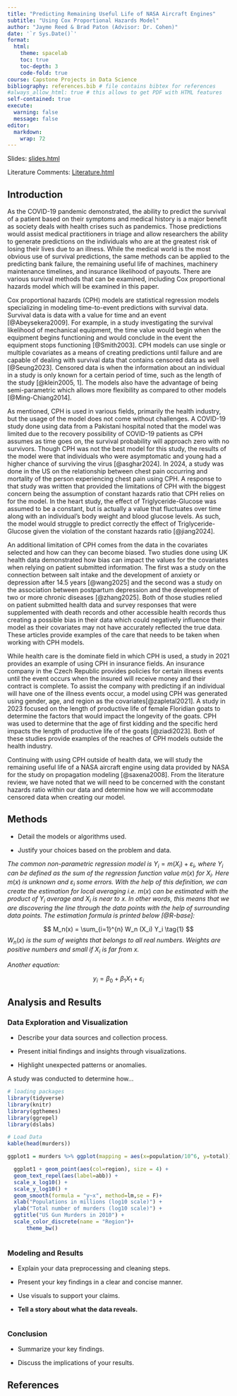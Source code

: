 ```yaml
---
title: "Predicting Remaining Useful Life of NASA Aircraft Engines"
subtitle: "Using Cox Proportional Hazards Model"
author: "Jayme Reed & Brad Paton (Advisor: Dr. Cohen)"
date: '`r Sys.Date()`'
format:
  html:
    theme: spacelab
    toc: true
    toc-depth: 3
    code-fold: true
course: Capstone Projects in Data Science
bibliography: references.bib # file contains bibtex for references
#always_allow_html: true # this allows to get PDF with HTML features
self-contained: true
execute: 
  warning: false
  message: false
editor: 
  markdown: 
    wrap: 72
---
```


Slides: [slides.html](slides.html){target="_blank"}

Literature Comments: [Literature.html](articleSummaries.html)

## Introduction

As the COVID-19 pandemic demonstrated, the ability to predict the
survival of a patient based on their symptoms and medical history is a
major benefit as society deals with health crises such as pandemics.
Those predictions would assist medical practitioners in triage and allow
researchers the ability to generate predictions on the individuals who
are at the greatest risk of losing their lives due to an illness. While
the medical world is the most obvious use of survival predictions, the
same methods can be applied to the predicting bank failure, the
remaining useful life of machines, machinery maintenance timelines, and
insurance likelihood of payouts. There are various survival methods that
can be examined, including Cox proportional hazards model which will be
examined in this paper.

Cox proportional hazards (CPH) models are statistical regression models
specializing in modeling time-to-event predictions with survival data.
Survival data is data with a value for time and an event
[@Abeysekera2009]. For example, in a study investigating the survival
likelihood of mechanical equipment, the time value would begin when the
equipment begins functioning and would conclude in the event the
equipment stops functioning [@Smith2003]. CPH models can use single or
multiple covariates as a means of creating predictions until failure and
are capable of dealing with survival data that contains censored data as
well [@Seung2023]. Censored data is when the information about an
individual in a study is only known for a certain period of time, such
as the length of the study [@klein2005, 1]. The models also have the
advantage of being semi-parametric which allows more flexibility as
compared to other models [@Ming-Chiang2014].

As mentioned, CPH is used in various fields, primarily the health
industry, but the usage of the model does not come without challenges. A
COVID-19 study done using data from a Pakistani hospital noted that the
model was limited due to the recovery possibility of COVID-19 patients
as CPH assumes as time goes on, the survival probability will approach
zero with no survivors. Though CPH was not the best model for this
study, the results of the model were that individuals who were
asymptomatic and young had a higher chance of surviving the virus
[@asghar2024]. In 2024, a study was done in the US on the relationship
between chest pain occurring and mortality of the person experiencing
chest pain using CPH. A response to that study was written that provided
the limitations of CPH with the biggest concern being the assumption of
constant hazards ratio that CPH relies on for the model. In the heart
study, the effect of Triglyceride-Glucose was assumed to be a constant,
but is actually a value that fluctuates over time along with an
individual's body weight and blood glucose levels. As such, the model
would struggle to predict correctly the effect of Triglyceride-Glucose
given the violation of the constant hazards ratio [@jiang2024].

An additional limitation of CPH comes from the data in the covariates
selected and how can they can become biased. Two studies done using UK
health data demonstrated how bias can impact the values for the
covariates when relying on patient submitted information. The first was
a study on the connection between salt intake and the development of
anxiety or depression after 14.5 years [@wang2025] and the second was a
study on the association between postpartum depression and the
development of two or more chronic diseases [@zhang2025]. Both of those
studies relied on patient submitted health data and survey responses
that were supplemented with death records and other accessible health
records thus creating a possible bias in their data which could
negatively influence their model as their covariates may not have
accurately reflected the true data. These articles provide examples of
the care that needs to be taken when working with CPH models.

While health care is the dominate field in which CPH is used, a study in
2021 provides an example of using CPH in insurance fields. An insurance
company in the Czech Republic provides policies for certain illness
events until the event occurs when the insured will receive money and
their contract is complete. To assist the company with predicting if an
individual will have one of the illness events occur, a model using CPH
was generated using gender, age, and region as the
covariates[@zapletal2021]. A study in 2023 focused on the length of
productive life of female Floridian goats to determine the factors that
would impact the longevity of the goats. CPH was used to determine that
the age of first kidding and the specific herd impacts the length of
productive life of the goats [@ziadi2023]. Both of these studies provide
examples of the reaches of CPH models outside the health industry.

Continuing with using CPH outside of health data, we will study the
remaining useful life of a NASA aircraft engine using data provided by
NASA for the study on propagation modeling [@saxena2008]. From the
literature review, we have noted that we will need to be concerned with
the constant hazards ratio within our data and determine how we will
accommodate censored data when creating our model.

<!-- -->

## Methods

-   Detail the models or algorithms used.

-   Justify your choices based on the problem and data.

*The common non-parametric regression model is*
$Y_i = m(X_i) + \varepsilon_i$*, where* $Y_i$ *can be defined as the sum
of the regression function value* $m(x)$ *for* $X_i$*. Here* $m(x)$ *is
unknown and* $\varepsilon_i$ *some errors. With the help of this
definition, we can create the estimation for local averaging i.e.*
$m(x)$ *can be estimated with the product of* $Y_i$ *average and* $X_i$
*is near to* $x$*. In other words, this means that we are discovering
the line through the data points with the help of surrounding data
points. The estimation formula is printed below [@R-base]:*

$$
M_n(x) = \sum_{i=1}^{n} W_n (X_i) Y_i  \tag{1}
$$$W_n(x)$ *is the sum of weights that belongs to all real numbers.
Weights are positive numbers and small if* $X_i$ *is far from* $x$*.*

*Another equation:*

$$
y_i = \beta_0 + \beta_1 X_1 +\varepsilon_i
$$

## Analysis and Results

### Data Exploration and Visualization

-   Describe your data sources and collection process.

-   Present initial findings and insights through visualizations.

-   Highlight unexpected patterns or anomalies.

A study was conducted to determine how...

```r
# loading packages 
library(tidyverse)
library(knitr)
library(ggthemes)
library(ggrepel)
library(dslabs)
```

```r
# Load Data
kable(head(murders))

ggplot1 = murders %>% ggplot(mapping = aes(x=population/10^6, y=total)) 

  ggplot1 + geom_point(aes(col=region), size = 4) +
  geom_text_repel(aes(label=abb)) +
  scale_x_log10() +
  scale_y_log10() +
  geom_smooth(formula = "y~x", method=lm,se = F)+
  xlab("Populations in millions (log10 scale)") + 
  ylab("Total number of murders (log10 scale)") +
  ggtitle("US Gun Murders in 2010") +
  scale_color_discrete(name = "Region")+
      theme_bw()
  

```

### Modeling and Results

-   Explain your data preprocessing and cleaning steps.

-   Present your key findings in a clear and concise manner.

-   Use visuals to support your claims.

-   **Tell a story about what the data reveals.**

```r

```

### Conclusion

-   Summarize your key findings.

-   Discuss the implications of your results.

## References
